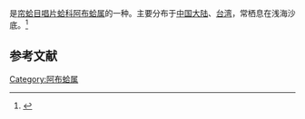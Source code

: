 {{noteTA
|T=zh-hans:苍鹰团结蛤; zh-hant:蒼鷹唱片蛤;
|1=zh-hans:苍鹰团结蛤; zh-hant:蒼鷹唱片蛤;
}}
{{Speciesbox
| name = 苍鹰团结蛤
| image = 
| image_width = 
| genus = Abrina
| species = soyoae
| authority = Habe, 1958
}}
{{地区用词4|start=学名：''{{lang|la|Abrina soyoae}}''|cn=苍鹰团结蛤|tw=蒼鷹唱片蛤|as=称}}是[[帘蛤目|帘蛤目]][[唱片蛤科|唱片蛤科]][[阿布蛤属|阿布蛤属]]的一种。主要分布于[[中国大陆|中国大陆]]、[[台湾|台湾]]，常栖息在浅海沙底。<ref>{{cite web|url=http://shell.sinica.edu.tw/chinese/shellbase_detail.php?science_no=3294|title=国际贝库：苍鹰团结蛤|publisher=台湾贝类资料库|accessdate=2009-08-11|archive-date=2016-03-04|archive-url=https://web.archive.org/web/20160304114816/http://shell.sinica.edu.tw/chinese/shellbase_detail.php?science_no=3294|dead-url=no}}</ref>

== 参考文献 ==
{{reflist|2}}

[[Category:阿布蛤属|Category:阿布蛤属]]